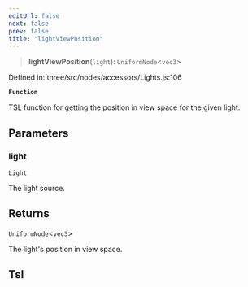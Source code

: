 ```yaml
---
editUrl: false
next: false
prev: false
title: "lightViewPosition"
---
```


> **lightViewPosition**(`light`): `UniformNode`\<`vec3`\>

Defined in: three/src/nodes/accessors/Lights.js:106

**`Function`**

TSL function for getting the position in view space for the given light.

## Parameters

### light

`Light`

The light source.

## Returns

`UniformNode`\<`vec3`\>

The light's position in view space.

## Tsl
